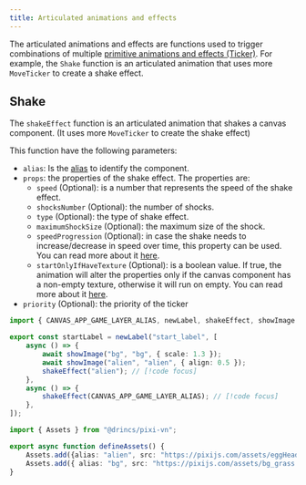 ```yaml
---
title: Articulated animations and effects
---
```


The articulated animations and effects are functions used to trigger combinations of multiple [primitive animations and effects (Ticker)](/start/canvas-tickers). For example, the `Shake` function is an articulated animation that uses more `MoveTicker` to create a shake effect.

## Shake

The `shakeEffect` function is an articulated animation that shakes a canvas component. (It uses more `MoveTicker` to create the shake effect)

This function have the following parameters:

- `alias`: Is the [alias](/start/canvas-alias) to identify the component.
- `props`: the properties of the shake effect. The properties are:
  - `speed` (Optional): is a number that represents the speed of the shake effect.
  - `shocksNumber` (Optional): the number of shocks.
  - `type` (Optional): the type of shake effect.
  - `maximumShockSize` (Optional): the maximum size of the shock.
  - `speedProgression` (Optional): in case the shake needs to increase/decrease in speed over time, this property can be used. You can read more about it [here](/start/canvas-tickers#speed-progression-property).
  - `startOnlyIfHaveTexture` (Optional): is a boolean value. If true, the animation will alter the properties only if the canvas component has a non-empty texture, otherwise it will run on empty. You can read more about it [here](/start/canvas-tickers#start-only-if-have-texture-property).
- `priority` (Optional): the priority of the ticker

```ts tab="labels/startLabel.ts"
import { CANVAS_APP_GAME_LAYER_ALIAS, newLabel, shakeEffect, showImage } from "@drincs/pixi-vn";

export const startLabel = newLabel("start_label", [
    async () => {
        await showImage("bg", "bg", { scale: 1.3 });
        await showImage("alien", "alien", { align: 0.5 });
        shakeEffect("alien"); // [!code focus]
    },
    async () => {
        shakeEffect(CANVAS_APP_GAME_LAYER_ALIAS); // [!code focus]
    },
]);
```

```ts tab="utils/defineAssets.ts"
import { Assets } from "@drincs/pixi-vn";

export async function defineAssets() {
    Assets.add({alias: "alien", src: "https://pixijs.com/assets/eggHead.png" });
    Assets.add({ alias: "bg", src: "https://pixijs.com/assets/bg_grass.jpg" });
}
```

<Sandbox
  template="q2nhhq"
  entry="/src/labels/startLabel.ts,/src/utils/assets-utility.ts"
/>

